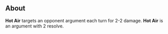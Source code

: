 {{CardPage
|quote = Nothing you've been saying has meant much of anything.
|description = Create: If this argument is destroyed by you, recreate it and increase its damage by 3.<br/>[[Expend]]
|cost = 1
|character = Smith
|rarity = Uncommon
|decktype = Negotiation
|cardtype = Hostility
|keywords = [[Expend]]
|expreq = 7
|upgrade1 = Boosted Hot Air
|upgrade1summary = 
|upgrade2 = Enduring Hot Air
|upgrade2summary = Remove: [[Expend]]
}}
==About==
'''Hot Air''' targets an opponent argument each turn for 2-2 damage. '''Hot Air''' is an argument with 2 resolve.